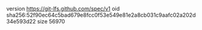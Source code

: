 version https://git-lfs.github.com/spec/v1
oid sha256:52f90ec64c5bad679e8fcc0f53e549e81e2a8cb031c9aafc02a202d34e593d22
size 56970
